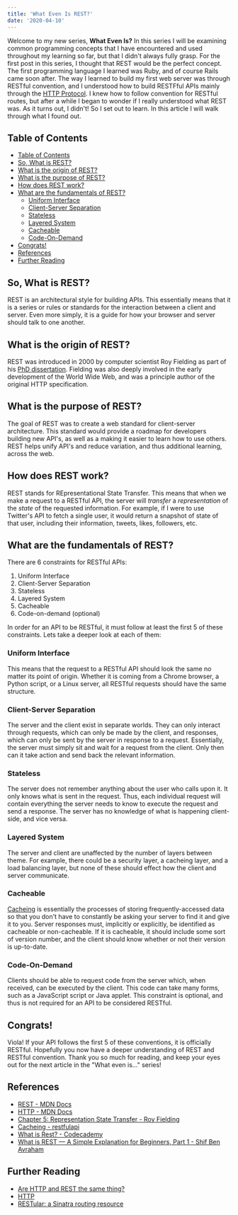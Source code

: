 ```yaml
---
title: 'What Even Is REST?'
date: '2020-04-10'
---
```


Welcome to my new series, **What Even Is?** In this series I will be examining common programming concepts that I have encountered and used throughout my learning so far, but that I didn't always fully grasp. For the first post in this series, I thought that REST would be the perfect concept. The first programming language I learned was Ruby, and of course Rails came soon after. The way I learned to build my first web server was through RESTful convention, and I understood how to build RESTFful APIs mainly through the [HTTP Protocol](https://developer.mozilla.org/en-US/docs/Web/HTTP/Overview). I knew how to follow convention for RESTful routes, but after a while I began to wonder if I really understood what REST was. As it turns out, I didn't! So I set out to learn. In this article I will walk through what I found out.

## Table of Contents

- [Table of Contents](#table-of-contents)
- [So, What is REST?](#so-what-is-rest)
- [What is the origin of REST?](#what-is-the-origin-of-rest)
- [What is the purpose of REST?](#what-is-the-purpose-of-rest)
- [How does REST work?](#how-does-rest-work)
- [What are the fundamentals of REST?](#what-are-the-fundamentals-of-rest)
  - [Uniform Interface](#uniform-interface)
  - [Client-Server Separation](#client-server-separation)
  - [Stateless](#stateless)
  - [Layered System](#layered-system)
  - [Cacheable](#cacheable)
  - [Code-On-Demand](#code-on-demand)
- [Congrats!](#congrats)
- [References](#references)
- [Further Reading](#further-reading)

## So, What is REST?

REST is an architectural style for building APIs. This essentially means that it is a series or rules or standards for the interaction between a client and server. Even more simply, it is a guide for how your browser and server should talk to one another.

## What is the origin of REST?

REST was introduced in 2000 by computer scientist Roy Fielding as part of his [PhD dissertation](https://www.ics.uci.edu/~fielding/pubs/dissertation/rest_arch_style.htm). Fielding was also deeply involved in the early development of the World Wide Web, and was a principle author of the original HTTP specification.

## What is the purpose of REST?

The goal of REST was to create a web standard for client-server architecture. This standard would provide a roadmap for developers building new API's, as well as a making it easier to learn how to use others. REST helps unify API's and reduce variation, and thus additional learning, across the web.

## How does REST work?

REST stands for REpresentational State Transfer. This means that when we make a request to a RESTful API, the server will *transfer* a *representation* of the *state* of the requested information. For example, if I were to use Twitter's API to fetch a single user, it would return a snapshot of state of that user, including their information, tweets, likes, followers, etc.

## What are the fundamentals of REST?

There are 6 constraints for RESTful APIs:

1. Uniform Interface
2. Client-Server Separation
3. Stateless
4. Layered System
5. Cacheable
6. Code-on-demand (optional)

In order for an API to be RESTful, it must follow at least the first 5 of these constraints. Lets take a deeper look at each of them:

### Uniform Interface

This means that the request to a RESTful API should look the same no matter its point of origin. Whether it is coming from a Chrome browser, a Python script, or a Linux server, all RESTful requests should have the same structure.

### Client-Server Separation

The server and the client exist in separate worlds. They can only interact through requests, which can only be made by the client, and responses, which can only be sent by the server in response to a request. Essentially, the server must simply sit and wait for a request from the client. Only then can it take action and send back the relevant information.

### Stateless

The server does not remember anything about the user who calls upon it. It only knows what is sent in the request. Thus, each individual request will contain everything the server needs to know to execute the request and send a response. The server has no knowledge of what is happening client-side, and vice versa.

### Layered System

The server and client are unaffected by the number of layers between theme. For example, there could be a security layer, a cacheing layer, and a load balancing layer, but none of these should effect how the client and server communicate.

### Cacheable

[Cacheing](https://restfulapi.net/caching/) is essentially the processes of storing frequently-accessed data so that you don't have to constantly be asking your server to find it and give it to you. Server responses must, implicitly or explicitly, be identified as cacheable or non-cacheable. If it is cacheable, it should include some sort of version number, and the client should know whether or not their version is up-to-date.

### Code-On-Demand

Clients should be able to request code from the server which, when received, can be executed by the client. This code can take many forms, such as a JavaScript script or Java applet. This constraint is optional, and thus is not required for an API to be considered RESTful.

## Congrats!

Viola! If your API follows the first 5 of these conventions, it is officially RESTful. Hopefully you now have a deeper understanding of REST and RESTful convention. Thank you so much for reading, and keep your eyes out for the next article in the "What even is..." series!

## References

- [REST - MDN Docs](https://developer.mozilla.org/en-US/docs/Glossary/REST)
- [HTTP - MDN Docs](https://developer.mozilla.org/en-US/docs/Web/HTTP/Overview)
- [Chapter 5: Representation State Transfer - Roy Fielding](https://www.ics.uci.edu/~fielding/pubs/dissertation/rest_arch_style.htm)
- [Cacheing - restfulapi](https://restfulapi.net/caching/)
- [What is Rest? - Codecademy](https://www.codecademy.com/articles/what-is-rest)
- [What is REST — A Simple Explanation for Beginners, Part 1 - Shif Ben Avraham](https://medium.com/extend/what-is-rest-a-simple-explanation-for-beginners-part-1-introduction-b4a072f8740f)

## Further Reading

- [Are HTTP and REST the same thing?](http://restcookbook.com/Miscellaneous/rest-and-http/)
- [HTTP](https://developer.mozilla.org/en-US/docs/Web/HTTP/Overview)
- [RESTular: a Sinatra routing resource](http://www.restular.com/)

